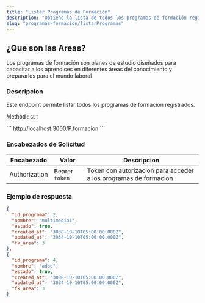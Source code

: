 ```yaml
---
title: "Listar Programas de Formación"
description: "Obtiene la lista de todos los programas de formación registrados en el sistema."
slug: "programas-formacion/listarProgramas"
---
```


<h2>¿Que son las Areas?</h2>

Los programas de formación son planes de estudio diseñados para capacitar a los aprendices en diferentes áreas del conocimiento y prepararlos para el mundo laboral

<h3>Descripcion</h3>

Este endpoint permite listar todos los programas de formación registrados.


Method : `GET`

<Tabs>
  <TabItem label="Endpoint">
  ```
  http://localhost:3000/P.formacion
  ```
  </TabItem>
</Tabs>

<h3>Encabezados de Solicitud</h3>

| Encabezado | Valor | Descripcion
|----------|-------| -------
| Authorization |  Bearer `token` | Token con autorizacion para acceder a los programas de formacion


<h3>Ejemplo de respuesta</h3>


<Tabs>
  <TabItem label="Status 200">

  ```json
{
    "id_programa": 2,
    "nombre": "multimedia1",
    "estado": true,
    "created_at": "3038-10-10T05:00:00.000Z",
    "updated_at": "3034-10-10T05:00:00.000Z",
    "fk_area": 3
  },
  {
    "id_programa": 4,
    "nombre": "adso",
    "estado": true,
    "created_at": "3038-10-10T05:00:00.000Z",
    "updated_at": "3034-10-10T05:00:00.000Z",
    "fk_area": 3
  }
```
  </TabItem>
</Tabs>
